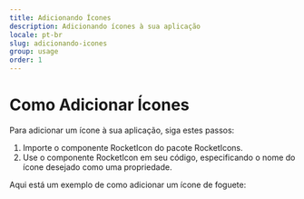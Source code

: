 ```yaml
---
title: Adicionando Ícones
description: Adicionando ícones à sua aplicação
locale: pt-br
slug: adicionando-icones
group: usage
order: 1
---
```


# Como Adicionar Ícones

Para adicionar um ícone à sua aplicação, siga estes passos:

1. Importe o componente RocketIcon do pacote RocketIcons.
2. Use o componente RocketIcon em seu código, especificando o nome do ícone desejado como uma propriedade.

Aqui está um exemplo de como adicionar um ícone de foguete:
